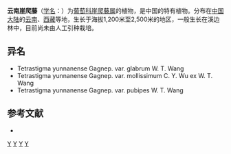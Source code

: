 {{Speciesbox
| genus = Tetrastigma
| species = yunnanense
| authority = Gagnep.
| subdivision_ranks =[[变种|变种]]
| subdivision =
* 云南崖爬藤 ''T. y.'' var. ''yunnanense''
* [[贡山崖爬藤|贡山崖爬藤]] ''T. y.'' var. ''mollisimum''
}}

'''云南崖爬藤'''（[[学名|学名]]：{{lang|la|''Tetrastigma yunnanense''}}）为[[葡萄科|葡萄科]][[崖爬藤属|崖爬藤属]]的植物，是中国的特有植物。分布在[[中国大陆|中国大陆]]的[[云南|云南]]、[[西藏|西藏]]等地，生长于海拔1,200米至2,500米的地区，一般生长在溪边林中，目前尚未由人工引种栽培。

== 异名 ==
* Tetrastigma yunnanense Gagnep. var. glabrum W. T. Wang
* Tetrastigma yunnanense Gagnep. var. mollissimum C. Y. Wu ex W. T. Wang
* Tetrastigma yunnanense Gagnep. var. pubipes W. T. Wang

== 参考文献 ==
<div class="references-small">
* {{cite web| url =http://www.bioinfo.cn/db05/KmzwSpecies.php?action=view&id=23954| title =云南崖爬藤（原变种）| work =《中国高等植物数据库全库》| publisher =中国科学院微生物研究所| author =昆明植物研究所| accessdate =2009-02-25| deadurl =yes| archiveurl =https://web.archive.org/web/20160305024842/http://www.bioinfo.cn/db05/KmzwSpecies.php?action=view&id=23954| archivedate =2016-03-05}}
</div>
{{Taxonbar|from=Q10880827}}

[[Category:崖爬藤属|Y]]
[[Category:云南植物|Y]]
[[Category:中国特有植物|Y]]
[[Category:西藏植物|Y]]